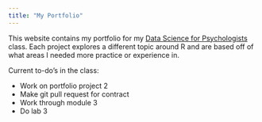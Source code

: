 ```yaml
---
title: "My Portfolio"
---
```


This website contains my portfolio for my [Data Science for Psychologists](https://datascience4psych.github.io/DataScience4Psych/) class.
Each project explores a different topic around R and are based off of what areas
I needed more practice or experience in.

Current to-do's in the class:

- Work on portfolio project 2
- Make git pull request for contract
- Work through module 3
- Do lab 3